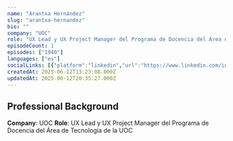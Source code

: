 ```yaml
---
name: "Arantxa Hernández"
slug: "arantxa-hernandez"
bio: ""
company: "UOC"
role: "UX Lead y UX Project Manager del Programa de Docencia del Área de Tecnología de la UOC"
episodeCount: 1
episodes: ["1940"]
languages: ["es"]
socialLinks: [{"platform":"linkedin","url":"https://www.linkedin.com/in/cottonfields/"}]
createdAt: 2025-06-12T13:23:08.000Z
updatedAt: 2025-06-12T20:35:27.000Z
---
```


## Professional Background

**Company**: UOC
**Role**: UX Lead y UX Project Manager del Programa de Docencia del Área de Tecnología de la UOC
